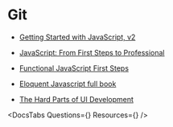 

# Git

- [Getting Started with JavaScript, v2](https://frontendmasters.com/courses/getting-started-javascript-v2/)

- [JavaScript: From First Steps to Professional](https://frontendmasters.com/courses/javascript-first-steps/)

- [Functional JavaScript First Steps](https://frontendmasters.com/courses/functional-first-steps/)

- [Eloquent Javascript full book](https://eloquentjavascript.net/index.html)

- [The Hard Parts of UI Development](https://frontendmasters.com/courses/hard-parts-ui-dev/)

<DocsTabs Questions={<Questions />} Resources={<Resources />} />
